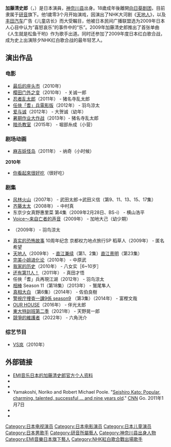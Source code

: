 {{noteTA
|G1=JP Show
}}
{{藝人
|姓名     = 加藤清史郎
|類型     = 男演員
|外文名   = {{lang|ja|加藤 清史郎}}
|外文     = ja
|羅馬拼音 = Katō Seishirō
|英文名   = 
|綽號     = 
|國籍     = {{JPN}}
|出生日期 = {{Birth date and age|2001|8|4}}
|出生地點 = {{flag|Japan|2001}}[[神奈川县|神奈川县]]
|職業     = [[演員|演員]]、[[歌手|歌手]]
|語言     = [[日語|日語]]
|教育程度 =
|配偶     = 
|親屬     = [[加藤憲史郎|加藤憲史郎]]（弟）
|出道地點 = 
|出道作   =
|出道日期 = {{start date and age|2003}}
|代表作   =
|活躍年代 = 2003年至今
|經紀公司 = [[研音|研音]]
|網站     = {{Official|https://www.ken-on.co.jp/artists/kato/}}
|獎項     = [[第63回日劇學院賞|第63回日劇學院賞]]特別賞
|IMDb     = 3432082
|書籍     = 
}}

{{japanese|japanese=加藤 清史郎|kana=かとう せいしろう|romaji=Katō Seishirō}}

'''加藤清史郎'''（{{jpn|j=加藤 清史郎|hg=かとう せいしろう|rm=Katō Seishirō}}，{{bd|2001年|8月4日|||catIdx=Katō Seishirō}}）是日本演員，[[神奈川县|神奈川县]]出身。18歲成年後離開[[向日葵剧团|向日葵剧团]]，目前隶属于[[研音|研音]]旗下。他1歲零3个月开始演戏，因演出了NHK大河剧《[[天地人_(大河剧)|天地人]]》，以及[[丰田汽车|丰田汽车]]广告《儿童店长》而大受瞩目，他被日本民间广播联盟选为2009年日本人心目中认为“喜怒哀乐”的事件中的“乐”。2009年加藤清史郎推出了首张单曲《人生就是松鱼干哟》作为歌手出道。同时还参加了2009年度日本红白歌合战，成为史上出演除夕NHK红白歌合战的最年轻艺人。

==演出作品==
===电影===
*[[最后的座头市|最后的座头市]]（2010年）
*[[樱田门外之变|樱田门外之变]]（2010年） - 关诚一郎
*[[忍者乱太郎#真人化电影|忍者乱太郎]]（2011年） - 猪名寺乱太郎
*[[任俠「耆」兵電影版|任俠「耆」兵電影版]]（2012年） - 羽鸟涼太
*[[爱与诚|爱与诚]]（2012年） - 大贺诚（幼年）
*[[忍者乱太郎2#真人化电影|暑期作业大作战]]（2013年）- 猪名寺乱太郎
*[[暗杀教室|暗杀教室]]（2015年） - 堀部糸成（小营）

===剧场动画===
*[[麻吉妖怪岛|麻吉妖怪岛]]（2011年） - 纳奇（小时候）
'''2010年'''
* [[你看起來很好吃_(動畫電影)|你看起來很好吃]]（很好吃）

===剧集===
*[[风林火山_(大河剧)|风林火山]]（2007年） - 武田太郎→武田义信（第9、11、13、15、17集）
*[[齊藤太太#第一季|齐藤太太]]（2008年） - 中村真
*东京少女真野惠里菜 第4集（2009年2月28日、BS-i） - 横山浩平
*[[Voice～来自亡者的声音|Voice～来自亡者的声音]]（2009年） - 加地大己（幼少期）
*{{link-ja|任俠「耆」兵（|任侠ヘルパー}}（2009年） - 羽鸟涼太
*[[真实的恐怖故事|真实的恐怖故事]] 10周年纪念 京都权力地点旅行SP 稻草人（2009年） - 匿名希望
*[[天地人_(大河剧)|天地人]]（2009年） - [[直江兼续|直江兼续]]（第1、2集）[[直江景明|直江景明]]（第23集）
*[[完美小姐进化论#电视连续剧|完美小姐进化论]]（2010年） - 中原武
*[[我家的历史|我家的历史]]（2010年） - 八女实［6~10岁］
*[[还有第11人！|还有第11人！]]（2011年） - 真田才悟
*任俠「耆」兵再現江湖（2012年） - 羽鸟涼太
*[[相棒|相棒]] Season 11（第18集）（2013年） - 鷲尾隼人
*[[真相大白|真相大白]] （第6集）（2014年） - 佐伯良樹
*[[警視廳搜查一課9係#第九季|警視庁捜査一課9係 season9]] （第3集）（2014年） - 富樫文哉
*[[OUR_HOUSE|OUR HOUSE]]（2016年） - 伴光太郎
*[[東大特訓班_(電視劇)|東大特訓班第二季]]（2021年） - 天野晃一郎
*[[競爭的維護者#電視劇|競爭的維護者]]（2022年） - 六角洸介

===综艺节目===
*[[VS岚#出演VS岚的嘉宾（2010年）|VS岚]]（2010年）

==外部链接==
* [https://web.archive.org/web/20130919225309/http://www.emimusic.jp/artist/seishiro/ EMI音乐日本的加藤清史郎官方个人资料]{{ja icon}}
* {{Official|https://www.ken-on.co.jp/artists/kato/}}
* {{Ameba|kato-seishiro}}{{Wayback|url=http://ameblo.jp/kato-seishiro/ |date=20140221002754 }}{{ja icon}}
* Yamakoshi, Noriko and Robert Michael Poole. "[https://web.archive.org/web/20120928053448/http://www.cnngo.com/tokyo/play/child-star-seishiro-kato-king-tv-commercials-297690?hpt=Sbin Seishiro Kato: Popular, charming, talented, successful ... and nine years old]." [[CNN|CNN]] Go. 2011年1月7日
*{{Twitter|seishirofficial}}
*{{Instagram|kato_seishiro_official}}

{{研音集團}}
{{TV LIFE年度日劇大賞新人獎}}
{{DEFAULTSORT:Kato Seishiro}}
[[Category:日本电视演员|Category:日本电视演员]]
[[Category:日本电影演员|Category:日本电影演员]]
[[Category:日本儿童演员|Category:日本儿童演员]]
[[Category:日本男歌手|Category:日本男歌手]]
[[Category:研音所屬藝人|Category:研音所屬藝人]]
[[Category:神奈川县出身人物|Category:神奈川县出身人物]]
[[Category:EMI音樂日本旗下藝人|Category:EMI音樂日本旗下藝人]]
[[Category:NHK紅白歌合戰出場歌手|Category:NHK紅白歌合戰出場歌手]]